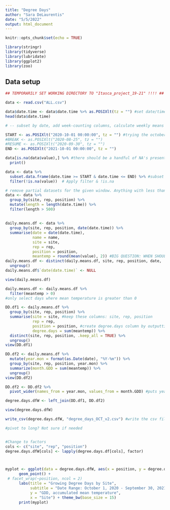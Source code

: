 ```yaml
---
title: "Degree Days"
author: "Sara DeLaurentis"
date: "5/5/2022"
output: html_document
---
```


```r
knitr::opts_chunk$set(echo = TRUE)

library(stringr)
library(tidyverse)
library(lubridate)
library(ggplot2)
library(zoo)


```

## Data setup

```r

## TEMPORARILY SET WORKING DIRECTORY TO "Itasca_project_19-21" !!!! ##

data <- read.csv("ALL.csv")

data$date.time <- data$date.time %>% as.POSIXlt(tz = "") #set date/time class to POSIXlt for greater ease in parsing date elements.
head(data$date.time)

# -- subset by date, add week-counting columns, calculate weekly means --

START <- as.POSIXlt("2020-10-01 00:00:00", tz = "") #trying the october 1-yr set to see if the code works. 5-5, SD
#BREAK <- as.POSIXlt("2020-08-25", tz = "")
#RESUME <- as.POSIXlt("2020-09-30", tz = "")
END <- as.POSIXlt("2021-10-01 00:00:00", tz = "")

data[is.na(data$value),] %>% #there should be a handful of NA's present if you're working with the right version of .csv files.
  print()

data <- data %>% 
  subset.data.frame(date.time >= START & date.time <= END) %>% #subset the whole df                         
  filter(!is.na(value))  # Apply filter & !is.na

# remove partial datasets for the given window. Anything with less than 500 values gets removed.
data <- data %>%
  group_by(site, rep, position) %>% 
  mutate(length = length(date.time)) %>% 
  filter(length > 500)


```

## 

```r

daily.means.df <- data %>%
  group_by(site, rep, position, date(date.time)) %>% 
  summarise(date = date(date.time),
            name = name,
            site = site, 
            rep = rep, 
            position = position, 
            meantemp = round(mean(value), 2)) #BIG QUESTION: WHEN SHOULD I ROUND?
daily.means.df <- distinct(daily.means.df, site, rep, position, date, .keep_all = TRUE) %>% 
  ungroup()
daily.means.df$`date(date.time)` <- NULL

view(daily.means.df)

```


```r

daily.means.df <- daily.means.df %>% 
  filter(meantemp > 0) 
#only select days where mean temperature is greater than 0 

DD.df1 <- daily.means.df %>% 
  group_by(site, rep, position) %>% 
  summarise(site = site, #keep these columns: site, rep, position
            rep = rep,
            position = position, #create degree.days column by outputting the sum of meantemp for each position. (Not sensor, but position)
            degree.days = sum(meantemp)) %>% 
  distinct(site, rep, position, .keep_all = TRUE) %>% 
  ungroup()
view(DD.df1)  

DD.df2 <- daily.means.df %>% 
  mutate(year.mon = format(as.Date(date), "%Y-%m")) %>% 
  group_by(site, rep, position, year.mon) %>% 
  summarize(month.GDD = sum(meantemp)) %>% 
  ungroup()
view(DD.df2)

DD.df2 <- DD.df2 %>% 
  pivot_wider(names_from = year.mon, values_from = month.GDD) #puts year.mon into their own columns

degree.days.dfW <- left_join(DD.df1, DD.df2)

view(degree.days.dfW)

write_csv(degree.days.dfW, "degree_days_OCT_v2.csv") #write the csv file.

```

```r

#pivot to long? Not sure if needed


#Change to factors
cols <- c("site", "rep", "position")
degree.days.dfW[cols] <- lapply(degree.days.df[cols], factor)



myplot <- ggplot(data = degree.days.dfW, aes(x = position, y = degree.days, color = site)) +
      geom_point() +
 # facet_wrap(~position, ncol = 2)
      labs(title = "Growing Degree Days by Site",
           subtitle = "Date Range: October 1, 2020 - September 30, 2021",
           y = "GDD, accumulated mean temperature",
           x = "Site") + theme_bw(base_size = 15)
      print(myplot)

```

